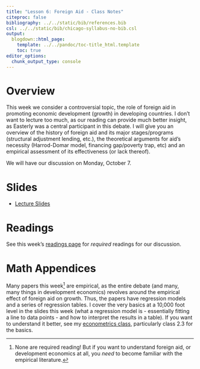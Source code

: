 ```yaml
---
title: "Lesson 6: Foreign Aid - Class Notes"
citeproc: false
bibliography: ../../static/bib/references.bib
csl: ../../static/bib/chicago-syllabus-no-bib.csl
output:
  blogdown::html_page:
    template: ../../pandoc/toc-title_html.template
    toc: true
editor_options: 
  chunk_output_type: console
---
```


# Overview

This week we consider a controversial topic, the role of foreign aid in promoting economic development (growth) in developing countries. I don't want to lecture too much, as our reading can provide much better insight, as Easterly was a central participant in this debate. I will give you an overview of the history of foreign aid and its major stages/programs (structural adjustment lending, etc.), the theoretical arguments for aid's necessity (Harrod-Domar model, financing gap/poverty trap, etc) and an empirical assessment of its effectiveness (or lack thereof). 

We will have our discussion on Monday, October 7.

# Slides

- [<i class="fas fa-external-link-square-alt"></i> Lecture Slides](/slides/06-slides.html)

# Readings

See this week's [readings page](/reading/06-reading) for *required* readings for our discussion.

# Math Appendices

Many papers this week^[None are required reading! But if you want to understand foreign aid, or development economics at all, you *need* to become familiar with the empirical literature.] are empirical, as the entire debate (and many, many things in development economics) revolves around the empirical effect of foreign aid on growth. Thus, the papers have regression models and a series of regression tables. I cover the very basics at a 10,000 foot level in the slides this week (what a regression model is - essentially fitting a line to data points - and how to interpret the results in a table). If you want to understand it better, see my [econometrics class](https://metricsf19.classes.ryansafner.com/schedule/), particularly class 2.3 for the basics.